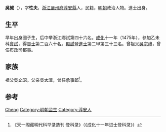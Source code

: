 {{Otheruses|other=名为吴诚的其他人物|吴诚}}
{{Otheruses|other=名为吴性夫的其他人物|吴性夫}}

'''吳誠'''（{{bd|1445年||？}}），字'''性夫'''，[[浙江|浙江]][[嚴州府|嚴州府]][[淳安縣|淳安縣]]人，民籍，[[明朝|明朝]]政治人物。進士出身。

== 生平 ==
早年出身國子生，后中举浙江鄉試第四十六名。[[成化|成化]]十一年（1475年），參加乙未科[[會試|會試]]，得[[貢士|貢士]]第二百六十名。[[殿試|殿試]]登[[進士|進士]]第二甲第三十三名。曾祖父[[吳宗禮|吳宗禮]]，曾任布政司都事。

== 家族 ==
祖父[[吳文昭|吳文昭]]。父亲[[吳大濟|吳大濟]]，曾任承事郎<ref>《天一阁藏明代科举录选刊·登科录》（《成化十一年进士登科录》）</ref>。

== 参考 ==
{{reflist}}

{{成化十一年乙未科殿試金榜}}

{{Authority control}}

{{DEFAULTSORT:Wu吴}}
[[Category:吴姓|Cheng]]
[[Category:明朝监生|Category:明朝监生]]
[[Category:淳安人|Category:淳安人]]

{{明朝人物小作品}}